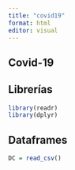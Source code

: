 ```yaml
---
title: "covid19"
format: html
editor: visual
---
```


## Covid-19

::: callout-note
## Librerías

```r
library(readr)
library(dplyr)
```
:::

::: callout-note
## Dataframes

```r
DC = read_csv()
```
:::
